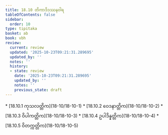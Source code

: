 ```yaml
---
title: 18.10 တိကာဒိဒဿနဝါရ
tableOfContents: false
sidebar:
  order: 10
type: tipitaka
basket: ab
book: vbh
review:
  current: review
  updated: '2025-10-23T09:21:31.289695'
  updated_by: ''
  notes: ''
  history:
  - state: review
    date: '2025-10-23T09:21:31.289695'
    updated_by: ''
    notes: ''
    previous_state: draft
---
```



<ReviewStatus review={frontmatter.review} showDetails={true} />

<HypothesisAnnotation frontmatter={frontmatter} />

<DynamicBreadcrumb />



<TableOfContents book="vbh" section="18.10">
* [18.10.1 ကုသလတ္တိက](18-10/18-10-1)
* [18.10.2 ဝေဒနာတ္တိက](18-10/18-10-2)
* [18.10.3 ဝိပါကတ္တိက](18-10/18-10-3)
* [18.10.4 ဥပါဒိန္နတ္တိက](18-10/18-10-4)
* [18.10.5 ဝိတက္ကတ္တိက](18-10/18-10-5)
</TableOfContents>
